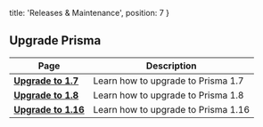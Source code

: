   title: 'Releases & Maintenance',
  position: 7
}

## Upgrade Prisma

| Page | Description |
| -- | --- |
| [**Upgrade to 1.7**](jgpt) | Learn how to upgrade to Prisma 1.7  |
| [**Upgrade to 1.8**](jgp3) | Learn how to upgrade to Prisma 1.8  |
| [**Upgrade to 1.16**](jgp4) | Learn how to upgrade to Prisma 1.16 |
